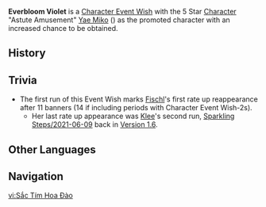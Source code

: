 {{Wish Series Infobox
|character = Yae Miko
|type      = Character Event Wishes
}}
'''Everbloom Violet''' is a [[Character Event Wish]] with the 5 Star [[Character]] "Astute Amusement" [[Yae Miko]] ({{Electro}}) as the promoted character with an increased chance to be obtained.

==History==
{{Wish History Table}}

==Trivia==
* The first run of this Event Wish marks [[Fischl]]'s first rate up reappearance after 11 banners (14 if including periods with Character Event Wish-2s).
** Her last rate up appearance was [[Klee]]'s second run, [[Sparkling Steps/2021-06-09]] back in [[Version 1.6]].

==Other Languages==
{{Other Languages
|en      = Everbloom Violet
|zhs     = 华紫樱绯
|zhs_rm  = Huázǐ Yīngfēi
|zht     = 華紫櫻緋
|zht_rm  = Huázǐ Yīngfēi
|zh_tl   = Violet Blossom, Scarlet Sakura
|ja      = 華紫櫻緋
|ja_rm   = Kashi Ouhi{{Assumed}}
|ja_tl   = Violet Blossom, Scarlet Sakura
|ko      = {{tt|자홍|紫紅}}의 벚꽃
|ko_rm   = Jahong-ui Beotkkot
|ko_tl   = Magenta Cherry Blossoms
|es      = Púrpura perpetuo
|es_tl   = Perpetual Purple
|fr      = Infinité violette
|fr_tl   = Violet Infinity
|ru      = Вечноцветущий пурпур
|ru_tl   = 
|th      = กลบุปผาม่วง
|th_rm   = Kon buppha muang
|th_tl   = 
|vi      = Sắc Tím Hoa Đào
|vi_tl   = Purple Peach Blossom
|de      = Violette Blütenwolken
|de_tl   = Violet Blossomclouds
|id      = Lembayung Sakura
|id_tl   = Violet Sakura <!-- Lembayung is rarely used word in Indonesian language. But it can mean "Violet" or "Twilight". So let's just follow the English name -->
|pt      = Sakura Roxa Eterna
|pt_tl   = Eternal Purple Sakura
}}

==Navigation==
{{Wish Navbox}}

[[vi:Sắc Tím Hoa Đào]]